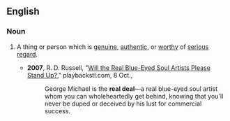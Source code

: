 ==English==

===Noun===
{{en-noun|sg=[[the]] [[real]] [[deal]]}}

# {{idiom}} A thing or person which is [[genuine]], [[authentic]], or [[worthy]] of [[serious]] [[regard]].
#*'''2007''', R. D. Russell, "[http://www.playbackstl.com/content/view/6697/156/ Will the Real Blue-Eyed Soul Artists Please Stand Up?]," playbackstl.com, 8 Oct., 
#*:George Michael is the '''real deal'''—a real blue-eyed soul artist whom you can wholeheartedly get behind, knowing that you'll never be duped or deceived by his lust for commercial success.